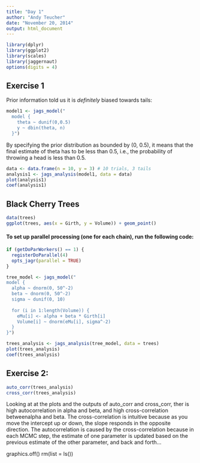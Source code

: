 ```yaml
---
title: "Day 1"
author: "Andy Teucher"
date: "November 20, 2014"
output: html_document
---
```


```r
library(dplyr)
library(ggplot2)
library(scales)
library(jaggernaut)
options(digits = 4)
```

## Exercise 1

Prior information told us it is *definitely* biased towards tails:

```r
model1 <- jags_model("
  model {
    theta ~ dunif(0,0.5)
    y ~ dbin(theta, n)
  }")
```

By specifying the prior distribution as bounded by (0, 0.5), it means that the final estimate of theta has to be less than 0.5, i.e., the probability of throwing a head is less than 0.5.

```r
data <- data.frame(n = 10, y = 3) # 10 trials, 3 tails
analysis1 <- jags_analysis(model1, data = data)
plot(analysis1)
coef(analysis1)
```

## Black Cherry Trees

```r
data(trees)
ggplot(trees, aes(x = Girth, y = Volume)) + geom_point()
```


#### To set up parallel processing (one for each chain), run the following code:

```r
if (getDoParWorkers() == 1) {
  registerDoParallel(4)
  opts_jagr(parallel = TRUE)
}
```

```r
tree_model <- jags_model("
model {
  alpha ~ dnorm(0, 50^-2)
  beta ~ dnorm(0, 50^-2)
  sigma ~ dunif(0, 10)
  
  for (i in 1:length(Volume)) {
    eMu[i] <- alpha + beta * Girth[i]
    Volume[i] ~ dnorm(eMu[i], sigma^-2)
  }
}")

trees_analysis <- jags_analysis(tree_model, data = trees)
plot(trees_analysis)
coef(trees_analysis)
```

## Exercise 2:

```r
auto_corr(trees_analysis)
cross_corr(trees_analysis)
```

Looking at at the plots and the outputs of auto_corr and cross_corr, ther is high autocorrelation in alpha and beta, and high cross-correlation betweenalpha and beta. The cross-correlation is intuitive because as you move the intercept up or down, the slope responds in the opposite direction. The autocorrelation is caused by the cross-correlation because in each MCMC step, the estimate of one parameter is updated based on the previous estimate of the other parameter, and back and forth...







graphics.off()
rm(list = ls())